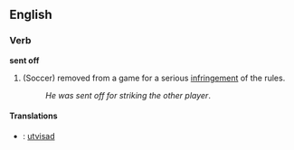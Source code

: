 ==English==
===Verb===
'''sent off''' 
# (Soccer) removed from a game for a serious [[infringement]] of the rules.
#: ''He was sent off for striking the other player''.
====Translations====
*{{sv}}: [[utvisad]]